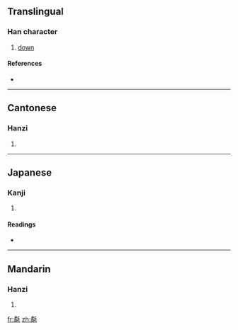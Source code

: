 ==Translingual==

===Han character===
{{Han char|rn=82|rad=毛|as=12|sn=16|four=1221<sub>4</sub>|canj=弓月竹手山 (NBHQU)}}

# [[down]]

====References====
* {{Han ref|kx=0596.160|dkj=16970|dj=0987.370|hdz=32006.130|uh=6C04|ud=27652|bh=E9E6|bd=59878}}

----

==Cantonese==

===Hanzi===
{{yue-hanzi|jyut=|y=yung5}}

# {{defn|Cantonese|sort=毛12}}

----

==Japanese==

===Kanji===
{{ja-kanji|grade=|rs=毛12}}

# {{defn|Japanese|sort=毛12}}

====Readings====
* {{ja-readings|on=[[じゅう]] (jū), [[にゅ]] (nyu)|kun=[[むくげ]] (mukuge)}}

----

==Mandarin==

===Hanzi===
{{cmn-hanzi|pin=[[rǒng]] ([[rong3]])|wg=jung<sup>3</sup>}}

# {{defn|Mandarin|sort=毛12}}

[[fr:氄]]
[[zh:氄]]
